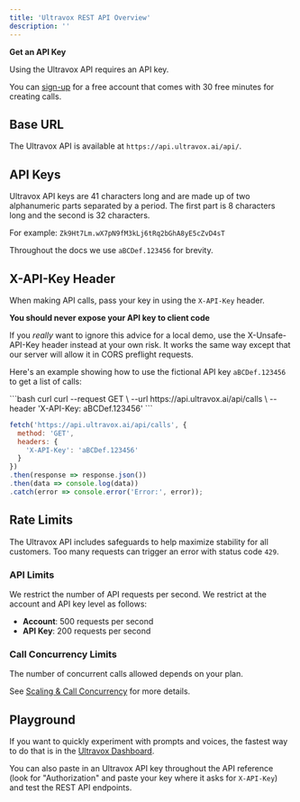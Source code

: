 ```yaml
---
title: 'Ultravox REST API Overview'
description: ''
---
```



<Info>
  <b>Get an API Key</b>

  Using the Ultravox API requires an API key.

  You can [sign-up](https://app.ultravox.ai) for a free account that comes with 30 free minutes for creating calls.
</Info>

## Base URL
The Ultravox API is available at `https://api.ultravox.ai/api/`.

## API Keys
Ultravox API keys are 41 characters long and are made up of two alphanumeric parts separated by a period. The first part is 8 characters long and the second is 32 characters.

For example: `Zk9Ht7Lm.wX7pN9fM3kLj6tRq2bGhA8yE5cZvD4sT`

Throughout the docs we use `aBCDef.123456` for brevity.

## X-API-Key Header
When making API calls, pass your key in using the `X-API-Key` header.

<Warning>
  <b>You should never expose your API key to client code</b>

  If you *really* want to ignore this advice for a local demo, use the X-Unsafe-API-Key header instead at your own risk. It works the same way except that our server will allow it in CORS preflight requests.
</Warning>

Here's an example showing how to use the fictional API key `aBCDef.123456` to get a list of calls:

<CodeGroup>
```bash curl
curl --request GET \
--url https://api.ultravox.ai/api/calls \
--header 'X-API-Key: aBCDef.123456'
```

```js JavaScript
fetch('https://api.ultravox.ai/api/calls', {
  method: 'GET',
  headers: {
    'X-API-Key': 'aBCDef.123456'
  }
})
.then(response => response.json())
.then(data => console.log(data))
.catch(error => console.error('Error:', error));
```
</CodeGroup>

## Rate Limits
The Ultravox API includes safeguards to help maximize stability for all customers. Too many requests can trigger an error with status code `429`.

### API Limits
We restrict the number of API requests per second. We restrict at the account and API key level as follows:
* **Account**: 500 requests per second
* **API Key**: 200 requests per second

### Call Concurrency Limits
The number of concurrent calls allowed depends on your plan.

<ConcurrencyTable />

See [Scaling & Call Concurrency](/essentials/concurrency) for more details.

## Playground
If you want to quickly experiment with prompts and voices, the fastest way to do that is in the [Ultravox Dashboard](https://app.ultravox.ai/playground).

You can also paste in an Ultravox API key throughout the API reference (look for "Authorization" and paste your key where it asks for `X-API-Key`) and test the REST API endpoints.
